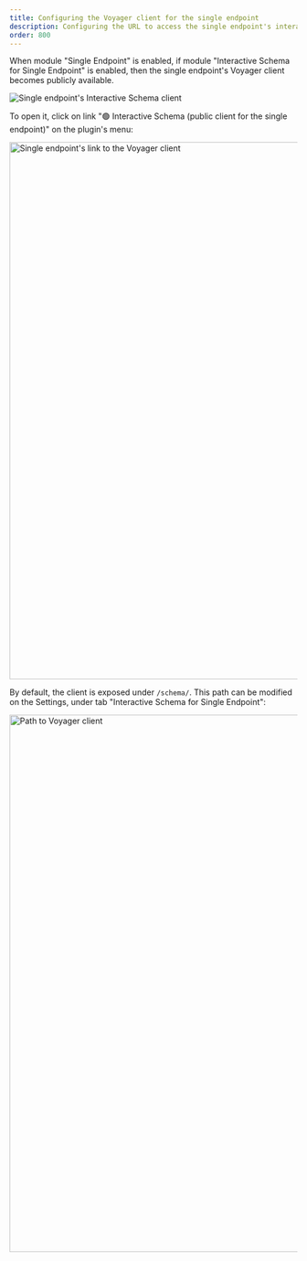 ```yaml
---
title: Configuring the Voyager client for the single endpoint
description: Configuring the URL to access the single endpoint's interactive schema client.
order: 800
---
```


When module "Single Endpoint" is enabled, if module "Interactive Schema for Single Endpoint" is enabled, then the single endpoint's Voyager client becomes publicly available.

![Single endpoint's Interactive Schema client](/assets/guides/upstream/single-endpoint-interactive-schema.png "Single endpoint's Interactive Schema client")

To open it, click on link "🟢 Interactive Schema (public client for the single endpoint)" on the plugin's menu:

<Image
  src="/assets/guides/upstream/single-endpoint-interactive-schema-link.png"
  width="1024"
  height="940"
  alt="Single endpoint's link to the Voyager client"
  caption="Single endpoint's link to the Voyager client"
/>

By default, the client is exposed under `/schema/`. This path can be modified on the Settings, under tab "Interactive Schema for Single Endpoint":

<Image
  src="/assets/guides/upstream/settings-interactive-schema-for-single-endpoint.png"
  width="1024"
  height="940"
  alt="Path to Voyager client"
  caption="Path to Voyager client"
/>
